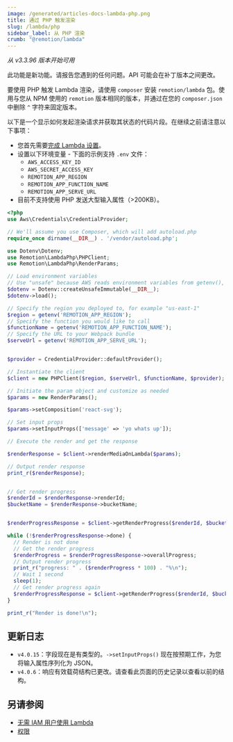 ```yaml
---
image: /generated/articles-docs-lambda-php.png
title: 通过 PHP 触发渲染
slug: /lambda/php
sidebar_label: 从 PHP 渲染
crumb: "@remotion/lambda"
---
```


_从 v3.3.96 版本开始可用_

<ExperimentalBadge>
此功能是新功能。请报告您遇到的任何问题。API 可能会在补丁版本之间更改。
</ExperimentalBadge>

要使用 PHP 触发 Lambda 渲染，请使用 `composer` 安装 `remotion/lambda` 包。使用与您从 NPM 使用的 `remotion` 版本相同的版本，并通过在您的 `composer.json` 中删除 `^` 字符来固定版本。

以下是一个显示如何发起渲染请求并获取其状态的代码片段。在继续之前请注意以下事项：

- 您首先需要[完成 Lambda 设置](/docs/lambda/setup)。
- 设置以下环境变量 - 下面的示例支持 `.env` 文件：
  - `AWS_ACCESS_KEY_ID`
  - `AWS_SECRET_ACCESS_KEY`
  - `REMOTION_APP_REGION`
  - `REMOTION_APP_FUNCTION_NAME`
  - `REMOTION_APP_SERVE_URL`
- 目前不支持使用 PHP 发送大型输入属性（>200KB）。

```php title="render.php"
<?php
use Aws\Credentials\CredentialProvider;

// We'll assume you use Composer, which will add autoload.php
require_once dirname(__DIR__) . '/vendor/autoload.php';

use Dotenv\Dotenv;
use Remotion\LambdaPhp\PHPClient;
use Remotion\LambdaPhp\RenderParams;

// Load environment variables
// Use "unsafe" because AWS reads environment variables from getenv(), not $_ENV
$dotenv = Dotenv::createUnsafeImmutable(__DIR__);
$dotenv->load();

// Specify the region you deployed to, for example "us-east-1"
$region = getenv('REMOTION_APP_REGION');
// Specify the function you would like to call
$functionName = getenv('REMOTION_APP_FUNCTION_NAME');
// Specify the URL to your Webpack bundle
$serveUrl = getenv('REMOTION_APP_SERVE_URL');


$provider = CredentialProvider::defaultProvider();

// Instantiate the client
$client = new PHPClient($region, $serveUrl, $functionName, $provider);

// Initiate the param object and customize as needed
$params = new RenderParams();

$params->setComposition('react-svg');

// Set input props
$params->setInputProps(['message' => 'yo whats up']);

// Execute the render and get the response

$renderResponse = $client->renderMediaOnLambda($params);

// Output render response
print_r($renderResponse);


// Get render progress
$renderId = $renderResponse->renderId;
$bucketName = $renderResponse->bucketName;


$renderProgressResponse = $client->getRenderProgress($renderId, $bucketName);

while (!$renderProgressResponse->done) {
  // Render is not done
  // Get the render progress
  $renderProgress = $renderProgressResponse->overallProgress;
  // Output render progress
  print_r("progress: " . ($renderProgress * 100) . "%\n");
  // Wait 1 second
  sleep(1);
  // Get render progress again
  $renderProgressResponse = $client->getRenderProgress($renderId, $bucketName);
}

print_r("Render is done!\n");
```

## 更新日志

- `v4.0.15`：字段现在是有类型的。`->setInputProps()` 现在按预期工作，为您将输入属性序列化为 JSON。
- `v4.0.6`：响应有效载荷结构已更改。请查看此页面的历史记录以查看以前的结构。

## 另请参阅

- [无需 IAM 用户使用 Lambda](/docs/lambda/without-iam)
- [权限](/docs/lambda/permissions)

